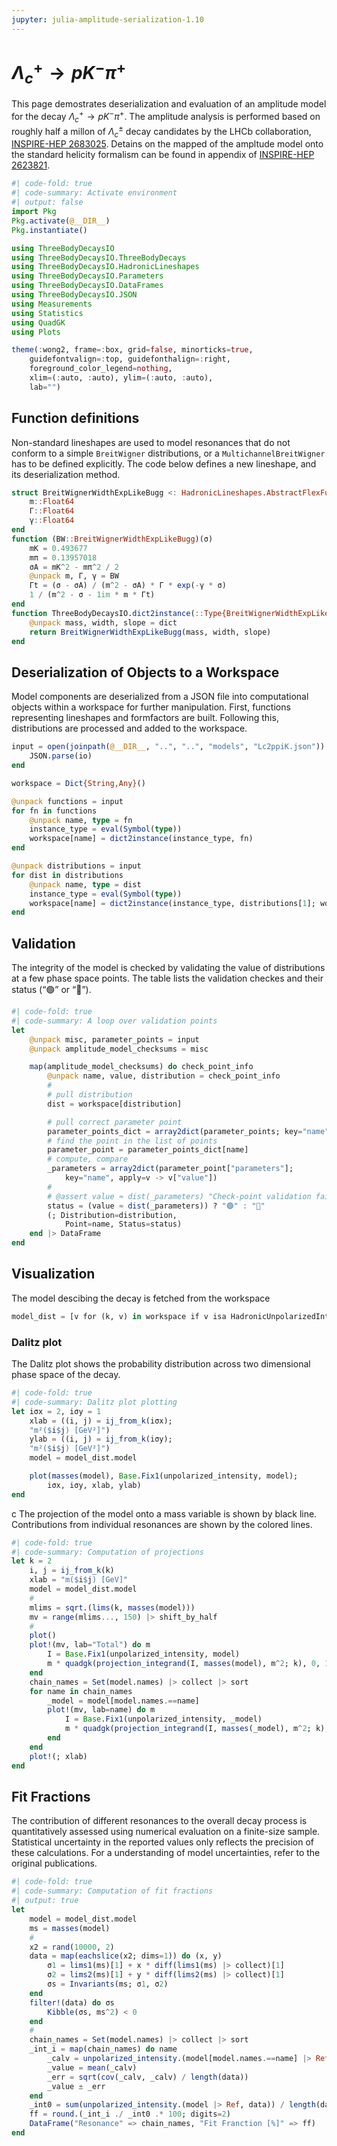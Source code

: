 ```yaml
---
jupyter: julia-amplitude-serialization-1.10
---
```


# $\Lambda_c^+ \to p K^- \pi^+$

This page demostrates deserialization and evaluation of an amplitude model for the decay $\Lambda_c^+ \to p K^- \pi^+$. The amplitude analysis is performed based on roughly half a millon of $\Lambda_c^{\pm}$ decay candidates by the LHCb collaboration, [INSPIRE-HEP 2683025](https://inspirehep.net/literature/2683025). Detains on the mapped of the ampltude model onto the standard helicity formalism can be found in appendix of [INSPIRE-HEP 2623821](https://inspirehep.net/literature/2623821).

```julia
#| code-fold: true
#| code-summary: Activate environment
#| output: false
import Pkg
Pkg.activate(@__DIR__)
Pkg.instantiate()

using ThreeBodyDecaysIO
using ThreeBodyDecaysIO.ThreeBodyDecays
using ThreeBodyDecaysIO.HadronicLineshapes
using ThreeBodyDecaysIO.Parameters
using ThreeBodyDecaysIO.DataFrames
using ThreeBodyDecaysIO.JSON
using Measurements
using Statistics
using QuadGK
using Plots

theme(:wong2, frame=:box, grid=false, minorticks=true,
    guidefontvalign=:top, guidefonthalign=:right,
    foreground_color_legend=nothing,
    xlim=(:auto, :auto), ylim=(:auto, :auto),
    lab="")
```

## Function definitions

Non-standard lineshapes are used to model resonances that do not conform to a simple `BreitWigner` distributions, or a `MultichannelBreitWigner` has to be defined explicitly.
The code below defines a new lineshape, and its deserialization method.

```julia
struct BreitWignerWidthExpLikeBugg <: HadronicLineshapes.AbstractFlexFunc
    m::Float64
    Γ::Float64
    γ::Float64
end
function (BW::BreitWignerWidthExpLikeBugg)(σ)
    mK = 0.493677
    mπ = 0.13957018
    σA = mK^2 - mπ^2 / 2
    @unpack m, Γ, γ = BW
    Γt = (σ - σA) / (m^2 - σA) * Γ * exp(-γ * σ)
    1 / (m^2 - σ - 1im * m * Γt)
end
function ThreeBodyDecaysIO.dict2instance(::Type{BreitWignerWidthExpLikeBugg}, dict)
    @unpack mass, width, slope = dict
    return BreitWignerWidthExpLikeBugg(mass, width, slope)
end
```

## Deserialization of Objects to a Workspace

Model components are deserialized from a JSON file into computational objects within a workspace for further manipulation. First, functions representing lineshapes and formfactors are built. Following this, distributions are processed and added to the workspace.

```julia
input = open(joinpath(@__DIR__, "..", "..", "models", "Lc2ppiK.json")) do io
    JSON.parse(io)
end

workspace = Dict{String,Any}()

@unpack functions = input
for fn in functions
    @unpack name, type = fn
    instance_type = eval(Symbol(type))
    workspace[name] = dict2instance(instance_type, fn)
end

@unpack distributions = input
for dist in distributions
    @unpack name, type = dist
    instance_type = eval(Symbol(type))
    workspace[name] = dict2instance(instance_type, distributions[1]; workspace)
end
```

## Validation

The integrity of the model is checked by validating the value of distributions at a few phase space points.
The table lists the validation checkes and their status ("🟢" or "🔴").

```julia
#| code-fold: true
#| code-summary: A loop over validation points
let
    @unpack misc, parameter_points = input
    @unpack amplitude_model_checksums = misc

    map(amplitude_model_checksums) do check_point_info
        @unpack name, value, distribution = check_point_info
        #
        # pull distribution
        dist = workspace[distribution]

        # pull correct parameter point
        parameter_points_dict = array2dict(parameter_points; key="name")
        # find the point in the list of points
        parameter_point = parameter_points_dict[name]
        # compute, compare
        _parameters = array2dict(parameter_point["parameters"];
            key="name", apply=v -> v["value"])
        # 
        # @assert value ≈ dist(_parameters) "Check-point validation failed with $distribution 🥕"
        status = (value ≈ dist(_parameters)) ? "🟢" : "🔴"
        (; Distribution=distribution,
            Point=name, Status=status)
    end |> DataFrame
end
```

## Visualization

The model descibing the decay is fetched from the workspace

```julia
model_dist = [v for (k, v) in workspace if v isa HadronicUnpolarizedIntensity] |> first;
```

### Dalitz plot

The Dalitz plot shows the probability distribution across two dimensional phase space of the decay.

```julia
#| code-fold: true
#| code-summary: Dalitz plot plotting
let iσx = 2, iσy = 1
    xlab = ((i, j) = ij_from_k(iσx);
    "m²($i$j) [GeV²]")
    ylab = ((i, j) = ij_from_k(iσy);
    "m²($i$j) [GeV²]")
    model = model_dist.model

    plot(masses(model), Base.Fix1(unpolarized_intensity, model);
        iσx, iσy, xlab, ylab)
end
```


c
The projection of the model onto a mass variable is shown by black line.
Contributions from individual resonances are shown by the colored lines.

```julia
#| code-fold: true
#| code-summary: Computation of projections
let k = 2
    i, j = ij_from_k(k)
    xlab = "m($i$j) [GeV]"
    model = model_dist.model
    # 
    mlims = sqrt.(lims(k, masses(model)))
    mv = range(mlims..., 150) |> shift_by_half
    # 
    plot()
    plot!(mv, lab="Total") do m
        I = Base.Fix1(unpolarized_intensity, model)
        m * quadgk(projection_integrand(I, masses(model), m^2; k), 0, 1)[1]
    end
    chain_names = Set(model.names) |> collect |> sort
    for name in chain_names
        _model = model[model.names.==name]
        plot!(mv, lab=name) do m
            I = Base.Fix1(unpolarized_intensity, _model)
            m * quadgk(projection_integrand(I, masses(_model), m^2; k), 0, 1)[1]
        end
    end
    plot!(; xlab)
end
```

## Fit Fractions

The contribution of different resonances to the overall decay process is quantitatively assessed using numerical evaluation on a finite-size sample. Statistical uncertainty in the reported values only reflects the precision of these calculations. For a understanding of model uncertainties, refer to the original publications.

```julia
#| code-fold: true
#| code-summary: Computation of fit fractions
#| output: true
let
    model = model_dist.model
    ms = masses(model)
    # 
    x2 = rand(10000, 2)
    data = map(eachslice(x2; dims=1)) do (x, y)
        σ1 = lims1(ms)[1] + x * diff(lims1(ms) |> collect)[1]
        σ2 = lims2(ms)[1] + y * diff(lims2(ms) |> collect)[1]
        σs = Invariants(ms; σ1, σ2)
    end
    filter!(data) do σs
        Kibble(σs, ms^2) < 0
    end
    # 
    chain_names = Set(model.names) |> collect |> sort
    _int_i = map(chain_names) do name
        _calv = unpolarized_intensity.(model[model.names.==name] |> Ref, data)
        _value = mean(_calv)
        _err = sqrt(cov(_calv, _calv) / length(data))
        _value ± _err
    end
    _int0 = sum(unpolarized_intensity.(model |> Ref, data)) / length(data)
    ff = round.(_int_i ./ _int0 .* 100; digits=2)
    DataFrame("Resonance" => chain_names, "Fit Franction [%]" => ff)
end
```
